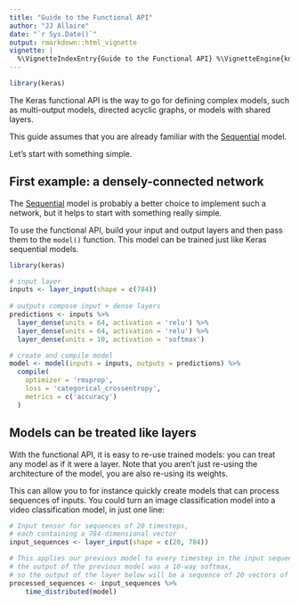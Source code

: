 ```yaml
---
title: "Guide to the Functional API"
author: "JJ Allaire"
date: "`r Sys.Date()`"
output: rmarkdown::html_vignette
vignette: |
  %\VignetteIndexEntry{Guide to the Functional API} %\VignetteEngine{knitr::rmarkdown} %\VignetteEncoding{UTF-8}
---
```


```r
library(keras)
```


The Keras functional API is the way to go for defining complex models, such as multi-output models, directed acyclic graphs, or models with shared layers.

This guide assumes that you are already familiar with the [Sequential](sequential_model.html) model.

Let's start with something simple.

## First example: a densely-connected network

The [Sequential](sequential_model.html) model is probably a better choice to implement such a network, but it helps to start with something really simple.

To use the functional API, build your input and output layers and then pass them to the `model()` function. This model can be trained just like Keras sequential models.


```r
library(keras)

# input layer
inputs <- layer_input(shape = c(784))
 
# outputs compose input + dense layers
predictions <- inputs %>%
  layer_dense(units = 64, activation = 'relu') %>% 
  layer_dense(units = 64, activation = 'relu') %>% 
  layer_dense(units = 10, activation = 'softmax')

# create and compile model
model <- model(inputs = inputs, outputs = predictions) %>%
  compile(
    optimizer = 'rmsprop',
    loss = 'categorical_crossentropy',
    metrics = c('accuracy')
  )
```

## Models can be treated like layers

With the functional API, it is easy to re-use trained models: you can treat any model as if it were a layer. Note that you aren't just re-using the architecture of the model, you are also re-using its weights.

This can allow you to for instance quickly create models that can process sequences of inputs. You could turn an image classification model into a video classification model, in just one line:

```r

# Input tensor for sequences of 20 timesteps,
# each containing a 784-dimensional vector
input_sequences <- layer_input(shape = c(20, 784))

# This applies our previous model to every timestep in the input sequences.
# the output of the previous model was a 10-way softmax,
# so the output of the layer below will be a sequence of 20 vectors of size 10.
processed_sequences <- input_sequences %>% 
    time_distributed(model) 
```








